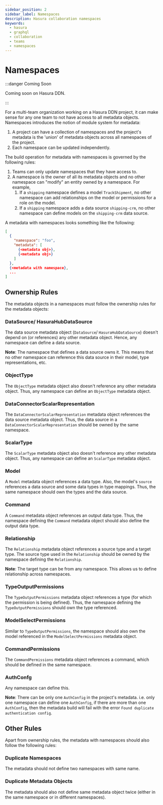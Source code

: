 ```yaml
---
sidebar_position: 2
sidebar_label: Namespaces
description: Hasura collaboration namespaces
keywords:
  - hasura
  - graphql
  - collaboration
  - teams
  - namespaces
---
```


# Namespaces

:::danger Coming Soon

Coming soon on Hasura DDN.

:::

For a multi-team organization working on a Hasura DDN project, it can make sense for any one team to not have access to
all metadata objects. Namespaces introduces the notion of module system for metadata:

1. A project can have a collection of namespaces and the project's metadata is the 'union' of metadata objects across
   all namespaces of the project.
2. Each namespace can be updated independently.

The build operation for metadata with namespaces is governed by the following rules:

1. Teams can only update namespaces that they have access to.
2. A namespace is the owner of all its metadata objects and no other namespace can "modify" an entity owned by a
   namespace. For example,
   1. If a `shipping` namespace defines a model `TrackShipment`, no other namespace can add relationships on the model
      or permissions for a role on the model.
   2. If a `shipping` namespace adds a data source `shipping-crm`, no other namespace can define models on the
      `shipping-crm` data source.

A metadata with namespaces looks something like the following:

```json
[
  {
    "namespace": "foo",
    "metadata": [
      {<metadata obj>},
      {<metadata obj>}
    ]
  },
  {<metadata with namespace},
  ...
]
```

## Ownership Rules

The metadata objects in a namespaces must follow the ownership rules for the metadata objects:

### DataSource/ HasuraHubDataSource

The data source metadata object (`DataSource`/ `HasuraHubDataSource`) doesn't depend on (or references) any other
metadata object. Hence, any namespace can define a data source.

**Note**: The namespace that defines a data source owns it. This means that no other namespace can reference this data
source in their model, type representations, etc.

### ObjectType

The `ObjectType` metadata object also doesn't reference any other metadata object. Thus, any namespace can define an
`ObjectType` metadata object.

### DataConnectorScalarRepresentation

The `DataConnectorScalarRepresentation` metadata object references the data source metadata object. Thus, the data
source in a `DataConnectorScalarRepresentation` should be owned by the same namespace.

### ScalarType

The `ScalarType` metadata object also doesn't reference any other metadata object. Thus, any namespace can define an
`ScalarType` metadata object.

### Model

A `Model` metadata object references a data type. Also, the model's `source` references a data source and some data
types in type mappings. Thus, the same namespace should own the types and the data source.

### Command

A `Command` metadata object references an output data type. Thus, the namespace defining the `Command` metadata object
should also define the output data type.

### Relationship

The `Relationship` metadata object references a source type and a target type. The source type used in the
`Relationship` should be owned by the namespace defining the `Relationship`.

**Note**: The target type can be from any namespace. This allows us to define relationship across namespaces.

### TypeOutputPermissions

The `TypeOutputPermissions` metadata object references a type (for which the permission is being defined). Thus, the
namespace defining the `TypeOutputPermissions` should own the type referenced.

### ModelSelectPermissions

Similar to `TypeOutputPermissions`, the namespace should also own the model referenced in the `ModelSelectPermissions`
metadata object.

### CommandPermissions

The `CommandPermissions` metadata object references a command, which should be defined in the same namespace.

### AuthConfg

Any namespace can define this.

**Note**: There can be only one `AuthConfig` in the project's metadata. i.e. only one namespace can define one
`AuthConfig`, if there are more than one `AuthConfig`, then the metadata build will fail with the error
`Found duplicate authentication config`.

## Other Rules

Apart from ownership rules, the metadata with namespaces should also follow the following rules:

### Duplicate Namespaces

The metadata should not define two namespaces with same name.

### Duplicate Metadata Objects

The metadata should also not define same metadata object twice (either in the same namespace or in different
namespaces).
